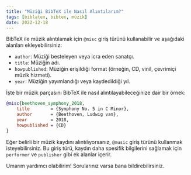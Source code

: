 ```yaml
---
title: "Müziği BibTeX ile Nasıl Alıntılarım?"
tags: [biblatex, bibtex, müzik]
date: 2022-12-18
---
```


BibTeX ile müzik alıntılamak için `@misc` giriş türünü kullanabilir ve aşağıdaki alanları ekleyebilirsiniz:

-   `author`: Müziği besteleyen veya icra eden sanatçı.
-   `title`: Müziğin adı.
-   `howpublished`: Müziğin erişildiği format (örneğin, CD, vinil, çevrimiçi müzik hizmeti).
-   `year`: Müziğin yayımlandığı veya kaydedildiği yıl.

İşte bir müzik parçasını BibTeX ile nasıl alıntılayabileceğinize dair bir örnek:


<CiteDrive />

```bibtex
@misc{beethoven_symphony_2018,
	title        = {Symphony No. 5 in C Minor},
	author       = {Beethoven, Ludwig van},
	year         = 2018,
	howpublished = {CD}
}
```

Eğer belirli bir müzik kaydını alıntılıyorsanız, `@music` giriş türünü kullanmak isteyebilirsiniz. Bu giriş türü, kaydın daha spesifik bilgilerini sağlamak için `performer` ve `publisher` gibi ek alanlar içerir.

Umarım yardımcı olabilirim! Sorularınız varsa bana bildirebilirsiniz.